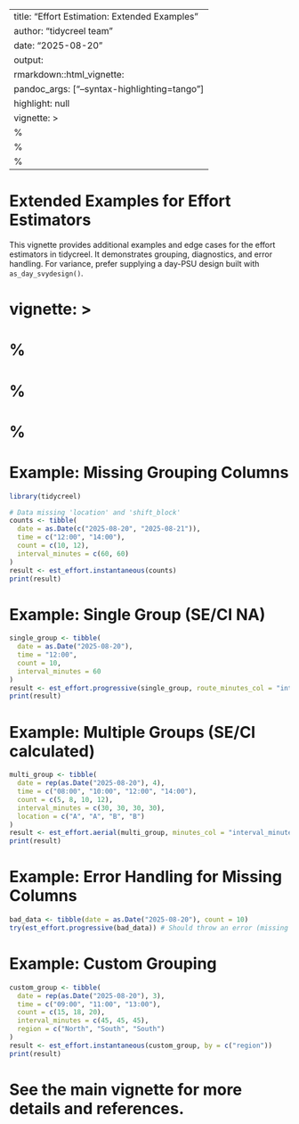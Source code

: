 
---
title: "Effort Estimation: Extended Examples"
author: "tidycreel team"
date: "2025-08-20"
output:
  rmarkdown::html_vignette:
    pandoc_args: ["--syntax-highlighting=tango"]
    highlight: null
vignette: >
  %\VignetteIndexEntry{Effort Estimation: Extended Examples}
  %\VignetteEngine{knitr::rmarkdown}
  %\VignetteEncoding{UTF-8}
---
# Extended Examples for Effort Estimators

This vignette provides additional examples and edge cases for the effort estimators in tidycreel. It demonstrates grouping, diagnostics, and error handling. For variance, prefer supplying a day-PSU design built with `as_day_svydesign()`.

# vignette: >
#   %\VignetteIndexEntry{Effort Estimation: Extended Examples}
#   %\VignetteEngine{knitr::rmarkdown}
#   %\VignetteEncoding{UTF-8}
# Example: Missing Grouping Columns

```r
library(tidycreel)

# Data missing 'location' and 'shift_block'
counts <- tibble(
  date = as.Date(c("2025-08-20", "2025-08-21")),
  time = c("12:00", "14:00"),
  count = c(10, 12),
  interval_minutes = c(60, 60)
)
result <- est_effort.instantaneous(counts)
print(result)
```

# Example: Single Group (SE/CI NA)

```r
single_group <- tibble(
  date = as.Date("2025-08-20"),
  time = "12:00",
  count = 10,
  interval_minutes = 60
)
result <- est_effort.progressive(single_group, route_minutes_col = "interval_minutes")
print(result)
```

# Example: Multiple Groups (SE/CI calculated)

```r
multi_group <- tibble(
  date = rep(as.Date("2025-08-20"), 4),
  time = c("08:00", "10:00", "12:00", "14:00"),
  count = c(5, 8, 10, 12),
  interval_minutes = c(30, 30, 30, 30),
  location = c("A", "A", "B", "B")
)
result <- est_effort.aerial(multi_group, minutes_col = "interval_minutes")
print(result)
```

# Example: Error Handling for Missing Columns

```r
bad_data <- tibble(date = as.Date("2025-08-20"), count = 10)
try(est_effort.progressive(bad_data)) # Should throw an error (missing route_minutes)
```

# Example: Custom Grouping

```r
custom_group <- tibble(
  date = rep(as.Date("2025-08-20"), 3),
  time = c("09:00", "11:00", "13:00"),
  count = c(15, 18, 20),
  interval_minutes = c(45, 45, 45),
  region = c("North", "South", "South")
)
result <- est_effort.instantaneous(custom_group, by = c("region"))
print(result)
```

# See the main vignette for more details and references.
